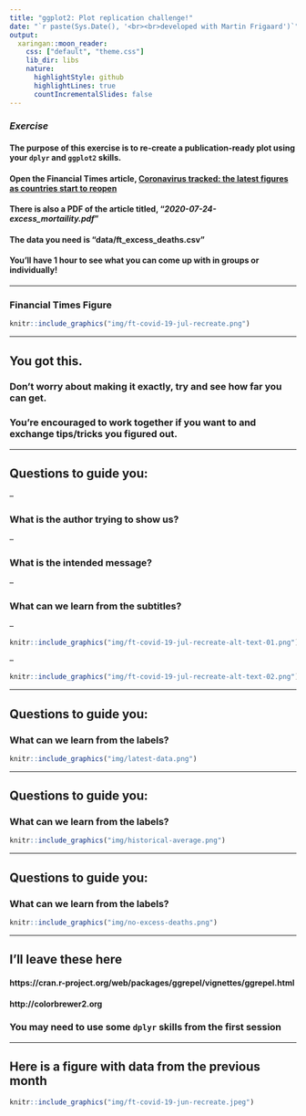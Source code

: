 ```yaml
---
title: "ggplot2: Plot replication challenge!"
date: "`r paste(Sys.Date(), '<br><br>developed with Martin Frigaard')`"
output:
  xaringan::moon_reader:
    css: ["default", "theme.css"]
    lib_dir: libs
    nature:
      highlightStyle: github
      highlightLines: true
      countIncrementalSlides: false
---
```


### *Exercise*

#### The purpose of this exercise is to re-create a publication-ready plot using your `dplyr` and `ggplot2` skills.

#### Open the Financial Times article, [Coronavirus tracked: the latest figures as countries start to reopen](https://www.ft.com/content/a26fbf7e-48f8-11ea-aeb3-955839e06441)

#### There is also a PDF of the article titled, "*2020-07-24-excess_mortaility.pdf*"

####  The data you need is "data/ft_excess_deaths.csv"

####  You'll have 1 hour to see what you can come up with in groups or individually!

---

### Financial Times Figure

```r
knitr::include_graphics("img/ft-covid-19-jul-recreate.png")
```


---

## You got this.

### Don't worry about making it exactly, try and see how far you can get. 

### You're encouraged to work together if you want to and exchange tips/tricks you figured out. 

---

## Questions to guide you:

--

### What is the author trying to show us?

--

### What is the intended message? 

--

### What can we learn from the subtitles?

--

```r
knitr::include_graphics("img/ft-covid-19-jul-recreate-alt-text-01.png")
```

--

```r
knitr::include_graphics("img/ft-covid-19-jul-recreate-alt-text-02.png")
```

---

## Questions to guide you:

### What can we learn from the labels?

```r
knitr::include_graphics("img/latest-data.png")
```

---

## Questions to guide you:

### What can we learn from the labels?

```r
knitr::include_graphics("img/historical-average.png")
```



---

## Questions to guide you:

### What can we learn from the labels?


```r
knitr::include_graphics("img/no-excess-deaths.png")
```


---

## I'll leave these here

#### https://cran.r-project.org/web/packages/ggrepel/vignettes/ggrepel.html

#### http://colorbrewer2.org

### You may need to use some `dplyr` skills from the first session

---

## Here is a figure with data from the previous month

```r
knitr::include_graphics("img/ft-covid-19-jun-recreate.jpeg")
```
